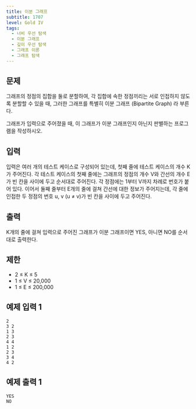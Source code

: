 ```yaml
---
title: 이분 그래프
subtitle: 1707
level: Gold IV
tags:
  - 너비 우선 탐색
  - 이분 그래프
  - 깊이 우선 탐색
  - 그래프 이론
  - 그래프 탐색
---
```


## 문제

그래프의 정점의 집합을 둘로 분할하여, 각 집합에 속한 정점끼리는 서로 인접하지 않도록 분할할 수 있을 때, 그러한 그래프를 특별히 이분 그래프 (Bipartite Graph) 라 부른다.

그래프가 입력으로 주어졌을 때, 이 그래프가 이분 그래프인지 아닌지 판별하는 프로그램을 작성하시오.

## 입력

입력은 여러 개의 테스트 케이스로 구성되어 있는데, 첫째 줄에 테스트 케이스의 개수 K가 주어진다. 각 테스트 케이스의 첫째 줄에는 그래프의 정점의 개수 V와 간선의 개수 E가 빈 칸을 사이에 두고 순서대로 주어진다. 각 정점에는 1부터 V까지 차례로 번호가 붙어 있다. 이어서 둘째 줄부터 E개의 줄에 걸쳐 간선에 대한 정보가 주어지는데, 각 줄에 인접한 두 정점의 번호 u, v (u ≠ v)가 빈 칸을 사이에 두고 주어진다.

## 출력

K개의 줄에 걸쳐 입력으로 주어진 그래프가 이분 그래프이면 YES, 아니면 NO를 순서대로 출력한다.

## 제한

- 2 ≤ K ≤ 5
- 1 ≤ V ≤ 20,000
- 1 ≤ E ≤ 200,000

## 예제 입력 1

```
2
3 2
1 3
2 3
4 4
1 2
2 3
3 4
4 2
```

## 예제 출력 1

```
YES
NO
```
